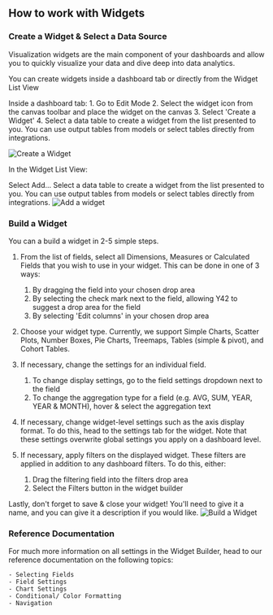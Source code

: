 
## How to work with Widgets

### Create a Widget & Select a Data Source

Visualization widgets are the main component of your dashboards and allow you to quickly visualize your data and dive deep into data analytics.

You can create widgets inside a dashboard tab or directly from the Widget List View

Inside a dashboard tab:
    1. Go to Edit Mode
    2. Select the widget icon from the canvas toolbar and place the widget on the canvas
    3. Select 'Create a Widget'
    4. Select a data table to create a widget from the list presented to you. You can use output tables from models or select tables directly from integrations.

[comment]: <> (adjust image)
<Image src="/asset_library/how_to_widget_create_1.gif" alt="Create a Widget" width={1200} height={1200} />

In the Widget List View:

Select Add...
Select a data table to create a widget from the list presented to you. You can use output tables from models or select tables directly from integrations.
<Image src="/asset_library/how_to_widget_create_2.gif" alt="Add a widget" width={1200} height={1200} />

### Build a Widget

You can a build a widget in 2-5 simple steps.

1. From the list of fields, select all Dimensions, Measures or Calculated Fields that you wish to use in your widget. This can be done in one of 3 ways:

    1. By dragging the field into your chosen drop area
    2. By selecting the check mark next to the field, allowing Y42 to suggest a drop area for the field
    3. By selecting 'Edit columns' in your chosen drop area

2. Choose your widget type. Currently, we support Simple Charts, Scatter Plots, Number Boxes, Pie Charts, Treemaps, Tables (simple & pivot), and Cohort Tables.

3. If necessary, change the settings for an individual field.

    1. To change display settings, go to the field settings dropdown next to the field
    2. To change the aggregation type for a field (e.g. AVG, SUM, YEAR, YEAR & MONTH), hover & select the aggregation text

4. If necessary, change widget-level settings such as the axis display format. To do this, head to the settings tab for the widget. Note that these settings overwrite global settings you apply on a dashboard level.

5. If necessary, apply filters on the displayed widget. These filters are applied in addition to any dashboard filters. To do this, either:
    1. Drag the filtering field into the filters drop area
    2. Select the Filters button in the widget builder

Lastly, don't forget to save & close your widget! You'll need to give it a name, and you can give it a description if you would like.
<Image src="/asset_library/how_to_widget_create.gif" alt="Build a Widget" width={1200} height={1200} />

### Reference Documentation
For much more information on all settings in the Widget Builder, head to our reference documentation on the following topics:

    - Selecting Fields
    - Field Settings
    - Chart Settings
    - Conditional/ Color Formatting
    - Navigation

